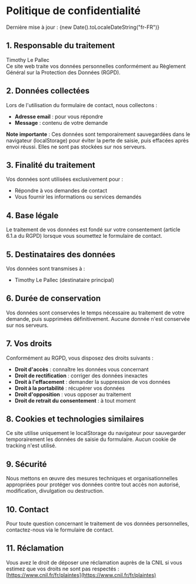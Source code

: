 # Politique de confidentialité

Dernière mise à jour : {new Date().toLocaleDateString("fr-FR")}

## 1. Responsable du traitement

Timothy Le Pallec  
Ce site web traite vos données personnelles conformément au Règlement Général sur la Protection des Données (RGPD).

## 2. Données collectées

Lors de l'utilisation du formulaire de contact, nous collectons :

- **Adresse email** : pour vous répondre
- **Message** : contenu de votre demande

**Note importante** : Ces données sont temporairement sauvegardées dans le navigateur (localStorage) pour éviter la perte de saisie, puis effacées après envoi réussi. Elles ne sont pas stockées sur nos serveurs.

## 3. Finalité du traitement

Vos données sont utilisées exclusivement pour :

- Répondre à vos demandes de contact
- Vous fournir les informations ou services demandés

## 4. Base légale

Le traitement de vos données est fondé sur votre consentement (article 6.1.a du RGPD) lorsque vous soumettez le formulaire de contact.

## 5. Destinataires des données

Vos données sont transmises à :

- Timothy Le Pallec (destinataire principal)

## 6. Durée de conservation

Vos données sont conservées le temps nécessaire au traitement de votre demande, puis supprimées définitivement. Aucune donnée n'est conservée sur nos serveurs.

## 7. Vos droits

Conformément au RGPD, vous disposez des droits suivants :

- **Droit d'accès** : connaître les données vous concernant
- **Droit de rectification** : corriger des données inexactes
- **Droit à l'effacement** : demander la suppression de vos données
- **Droit à la portabilité** : récupérer vos données
- **Droit d'opposition** : vous opposer au traitement
- **Droit de retrait du consentement** : à tout moment

## 8. Cookies et technologies similaires

Ce site utilise uniquement le localStorage du navigateur pour sauvegarder temporairement les données de saisie du formulaire. Aucun cookie de tracking n'est utilisé.

## 9. Sécurité

Nous mettons en œuvre des mesures techniques et organisationnelles appropriées pour protéger vos données contre tout accès non autorisé, modification, divulgation ou destruction.

## 10. Contact

Pour toute question concernant le traitement de vos données personnelles, contactez-nous via le formulaire de contact.

## 11. Réclamation

Vous avez le droit de déposer une réclamation auprès de la CNIL si vous estimez que vos droits ne sont pas respectés : [https://www.cnil.fr/fr/plaintes](https://www.cnil.fr/fr/plaintes) 